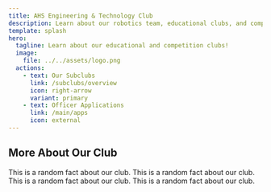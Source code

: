 ```yaml
---
title: AHS Engineering & Technology Club
description: Learn about our robotics team, educational clubs, and competition clubs!
template: splash
hero:
  tagline: Learn about our educational and competition clubs!
  image:
    file: ../../assets/logo.png
  actions:
    - text: Our Subclubs
      link: /subclubs/overview
      icon: right-arrow
      variant: primary
    - text: Officer Applications
      link: /main/apps
      icon: external
---
```




## More About Our Club

<CardGrid stagger>
	<Card title="Random Fact 1" icon="rocket">
		This is a random fact about our club.
	</Card>
	<Card title="Random Fact 2" icon="rocket">
		This is a random fact about our club.
	</Card>
	<Card title="Random Fact 3" icon="rocket">
		This is a random fact about our club.
	</Card>
	<Card title="Random Fact 4" icon="rocket">
		This is a random fact about our club.
	</Card>
</CardGrid>

